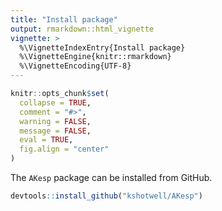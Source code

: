 ```yaml
---
title: "Install package"
output: rmarkdown::html_vignette
vignette: >
  %\VignetteIndexEntry{Install package}
  %\VignetteEngine{knitr::rmarkdown}
  %\VignetteEncoding{UTF-8}
---
```


```r
knitr::opts_chunk$set(
  collapse = TRUE,
  comment = "#>",
  warning = FALSE,
  message = FALSE,
  eval = TRUE,
  fig.align = "center"
)
```

The `AKesp` package can be installed from GitHub.

```r
devtools::install_github("kshotwell/AKesp")
```
